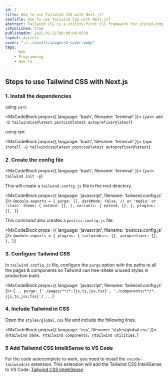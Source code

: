 ```yaml
---
id: 2
title: How to use Tailwind CSS with Next.js?
seoTitle: How to use Tailwind CSS with Next.js?
abstract: Tailwind CSS is a utility-first CSS framework for styled-components. It is a tool for creating reusable, maintainable stylesheets.
isPublished: true
publishedOn: 2021-01-21T00:00:00-0530
layout: Article
cover: "./../assets/images/2-cover.webp"
tags:
    - Web
    - Programming
    - How To
---
```


## Steps to use Tailwind CSS with Next.js

### 1. Install the dependencies

using `yarn`

<MxCodeBlock props={{ language: 'bash', filename: 'terminal' }}>
{`yarn add -D tailwindcss@latest postcss@latest autoprefixer@latest`}
</MxCodeBlock>

using `npm`

<MxCodeBlock props={{ language: 'bash', filename: 'terminal' }}>
{`npm install -D tailwindcss@latest postcss@latest autoprefixer@latest`}
</MxCodeBlock>

### 2. Create the config file

<MxCodeBlock props={{ language: 'bash', filename: 'terminal' }}>
{`yarn tailwind init -p`}
</MxCodeBlock>

This will create a `tailwind.config.js` file in the root directory.

<MxCodeBlock props={{ language: 'javascript', filename: 'tailwind.config.js' }}>
{`module.exports = {
    purge: [],
    darkMode: false, // or 'media' or 'class'
    theme: {
        extend: {},
    },
    variants: {
        extend: {},
    },
    plugins: [],
}`}
</MxCodeBlock>

This command also creates a `postcss.config.js` file.

<MxCodeBlock props={{ language: 'javascript', filename: 'postcss.config.js' }}>
{`module.exports = {
    plugins: {
        tailwindcss: {},
        autoprefixer: {},
    },
}`}
</MxCodeBlock>

### 3. Configure Tailwind CSS

In `tailwind.config.js` file, configure the `purge` option with the paths to all the pages & components so Tailwind can tree-shake unused styles in production build.

<MxCodeBlock props={{ language: 'javascript', filename: 'tailwind.config.js' }}>
{`...
purge: ['./pages/**/*.{js,ts,jsx,tsx}', './components/**/*.{js,ts,jsx,tsx}']
...`}
</MxCodeBlock>

### 4. Include Tailwind in CSS

Open the `styles/global.css` file and include the following lines.

<MxCodeBlock props={{ language: 'css', filename: 'styles/global.css' }}>
{`@tailwind base;
@tailwind components;
@tailwind utilities;`}
</MxCodeBlock>

### 5 Add Tailwind CSS IntelliSense to VS Code

For the code autocomplete to work, you need to install the `vscode-tailwindcss` extension. This extension will add the Tailwind CSS IntelliSense to VS Code. [Tailwind CSS IntelliSense](https://marketplace.visualstudio.com/items?itemName=bradlc.vscode-tailwindcss)
